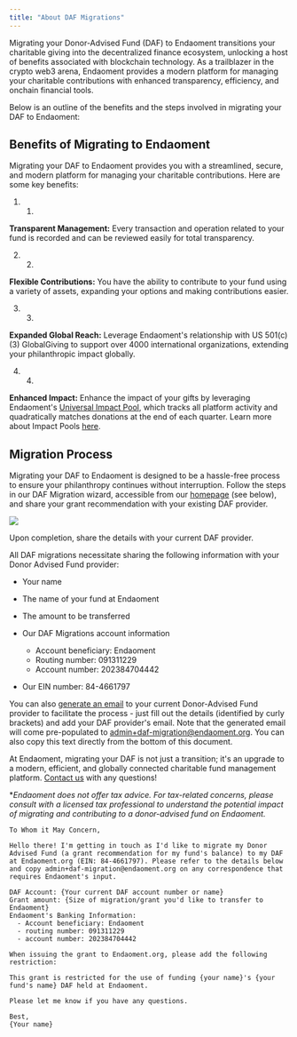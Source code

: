```yaml
---
title: "About DAF Migrations"
---
```


Migrating your Donor-Advised Fund (DAF) to Endaoment transitions your charitable giving into the decentralized finance ecosystem, unlocking a host of benefits associated with blockchain technology. As a trailblazer in the crypto web3 arena, Endaoment provides a modern platform for managing your charitable contributions with enhanced transparency, efficiency, and onchain financial tools.

Below is an outline of the benefits and the steps involved in migrating your DAF to Endaoment:

## Benefits of Migrating to Endaoment

Migrating your DAF to Endaoment provides you with a streamlined, secure, and modern platform for managing your charitable contributions. Here are some key benefits:

1. 1.  
**Transparent Management:** Every transaction and operation related to your fund is recorded and can be reviewed easily for total transparency.

2. 2.  
**Flexible Contributions:** You have the ability to contribute to your fund using a variety of assets, expanding your options and making contributions easier.

3. 3.  
**Expanded Global Reach:** Leverage Endaoment's relationship with US 501(c)(3) GlobalGiving to support over 4000 international organizations, extending your philanthropic impact globally.

4. 4.  
**Enhanced Impact:** Enhance the impact of your gifts by leveraging Endaoment's [Universal Impact Pool](https://app.endaoment.org/universal), which tracks all platform activity and quadratically matches donations at the end of each quarter. Learn more about Impact Pools [here](/donors/impact-funds).

## Migration Process

Migrating your DAF to Endaoment is designed to be a hassle-free process to ensure your philanthropy continues without interruption. Follow the steps in our DAF Migration wizard, accessible from our [homepage](https://app.endaoment.org) (see below), and share your grant recommendation with your existing DAF provider.

![](/images/donors/daf-migration.gif)

Upon completion, share the details with your current DAF provider.

All DAF migrations necessitate sharing the following information with your Donor Advised Fund provider:

* Your name

* The name of your fund at Endaoment

* The amount to be transferred

* Our DAF Migrations account information  
   * Account beneficiary: Endaoment  
   * Routing number: 091311229  
   * Account number: 202384704442

* Our EIN number: 84-4661797

You can also [generate an email](mailto:admin+daf-migration@endaoment.org?Subject=DAF%20Migration%20Request%20-%20Endaoment.org&Body=To%20Whom%20it%20May%20Concern%2C%0A%0AHello%20there%21%20I%27m%20getting%20in%20touch%20as%20I%27d%20like%20to%20migrate%20my%20Donor%20Advised%20Fund%20%28a%20grant%20recommendation%20for%20my%20fund%27s%20balance%29%20to%20my%20DAF%20at%20Endaoment.org%20%28EIN%3A%2084-4661797%29.%20Please%20refer%20to%20the%20details%20below%20and%20copy%20admin+daf-migration@endaoment.org%20on%20any%20correspondence%20that%20requires%20Endaoment%27s%20input.%0A%0ADAF%20Account%3A%20%7BYour%20current%20DAF%20account%20number%20or%20name%7D%0AGrant%20amount%3A%20%7BSize%20of%20migration/grant%20you%27d%20like%20to%20transfer%20to%20Endaoment%7D%0AEndaoment%27s%20Banking%20Information%3A%0A%20%20-%20Account%20beneficiary%3A%20Endaoment%0A%20%20-%20Routing%20number%3A%20091311229%0A%20%20-%20Account%20number%3A%20202384704442%0A%0AWhen%20issuing%20the%20grant%20to%20Endaoment.org%2C%20please%20add%20the%20following%20restriction%3A%0A%0AThis%20grant%20is%20restricted%20for%20the%20use%20of%20funding%20%7Byour%20name%7D%27s%20%7Byour%20fund%27s%20name%7D%20DAF%20held%20at%20Endaoment.%0A%0APlease%20let%20me%20know%20if%20you%20have%20any%20questions.%0A%0ABest%2C%0A%7BYour%20name%7D) to your current Donor-Advised Fund provider to facilitate the process - just fill out the details (identified by curly brackets) and add your DAF provider's email. Note that the generated email will come pre-populated to [admin+daf-migration@endaoment.org](mailto:admin+daf-migration@endaoment.org). You can also copy this text directly from the bottom of this document.

At Endaoment, migrating your DAF is not just a transition; it's an upgrade to a modern, efficient, and globally connected charitable fund management platform. [Contact us](mailto:admin+daf-migration@endaoment.org) with any questions!

\*_Endaoment does not offer tax advice. For tax-related concerns, please consult with a licensed tax professional to understand the potential impact of migrating and contributing to a donor-advised fund on Endaoment._

```
To Whom it May Concern,

Hello there! I'm getting in touch as I'd like to migrate my Donor Advised Fund (a grant recommendation for my fund's balance) to my DAF at Endaoment.org (EIN: 84-4661797). Please refer to the details below and copy admin+daf-migration@endaoment.org on any correspondence that requires Endaoment's input.

DAF Account: {Your current DAF account number or name}
Grant amount: {Size of migration/grant you'd like to transfer to Endaoment}
Endaoment's Banking Information:
  - Account beneficiary: Endaoment
  - routing number: 091311229
  - account number: 202384704442

When issuing the grant to Endaoment.org, please add the following restriction:

This grant is restricted for the use of funding {your name}'s {your fund's name} DAF held at Endaoment.

Please let me know if you have any questions.

Best,
{Your name}
```